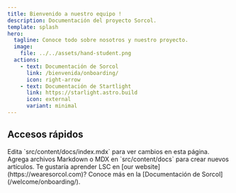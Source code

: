 ```yaml
---
title: Bienvenido a nuestro equipo !
description: Documentación del proyecto Sorcol.
template: splash
hero:
  tagline: Conoce todo sobre nosotros y nuestro proyecto.
  image:
    file: ../../assets/hand-student.png
  actions:
    - text: Documentación de Sorcol
      link: /bienvenida/onboarding/
      icon: right-arrow
    - text: Documentación de Startlight
      link: https://starlight.astro.build
      icon: external
      variant: minimal
---
```



## Accesos rápidos

<CardGrid stagger>
  <Card title="Update content" icon="pencil">
    Edita `src/content/docs/index.mdx` para ver cambios en esta página.
  </Card>
  <Card title="Agrega nuevo contenido" icon="add-document">
    Agrega archivos Markdown o MDX en `src/content/docs` para crear nuevos
    artículos.
  </Card>
  <Card title="Nuestro producto" icon="setting">
    Te gustaría aprender LSC en [our website](https://wearesorcol.com)?
  </Card>
  <Card title="Lee la documentación" icon="open-book">
    Conoce más en la [Documentación de Sorcol](/welcome/onboarding/).
  </Card>
</CardGrid>
